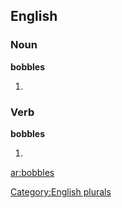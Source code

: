 
==English==

===Noun===
'''bobbles'''

# {{plural of |[[bobble]]}}

===Verb===
'''bobbles'''

# {{third-person singular of|[[bobble]]}}

[[Category:English plurals]]

[[ar:bobbles]]